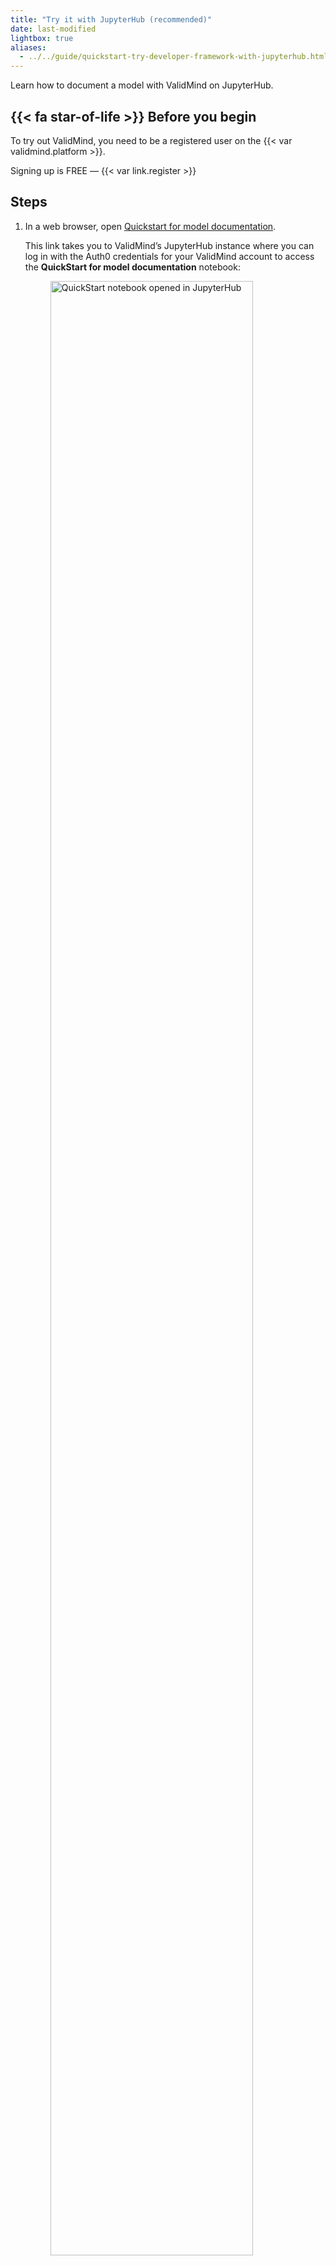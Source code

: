 ```yaml
---
title: "Try it with JupyterHub (recommended)"
date: last-modified
lightbox: true
aliases:
  - ../../guide/quickstart-try-developer-framework-with-jupyterhub.html
---
```


Learn how to document a model with ValidMind on JupyterHub.

::: {.attn}

## {{< fa star-of-life >}} Before you begin

To try out ValidMind, you need to be a registered user on the {{< var validmind.platform >}}.

::: {.callout title="Need an account for ValidMind?"}
Signing up is FREE — {{< var link.register >}} 
:::

:::

## Steps

1. In a web browser, open [Quickstart for model documentation](https://jupyterhub.validmind.ai/hub/user-redirect/lab/tree/quickstart_customer_churn_full_suite.ipynb).

   This link takes you to ValidMind's JupyterHub instance where you can log in with the Auth0 credentials for your ValidMind account to access the **QuickStart for model documentation** notebook:

   ![QuickStart notebook opened in JupyterHub](jupyterhub-dashboard.png){width=90% fig-alt="A screenshot showing the QuickStart notebook opened in JupyterHub" class="screenshot"}

    The notebook will guide you through installing the {{< var validmind.developer >}}, initializing the Python environment, and finally initializing the ValidMind Client Library by connecting to the {{< var validmind.platform >}}.

2. Follow the instructions to run the first two code cells in the notebook, which will set the stage by installing and initializing ValidMind:[^1]

   - Hover over each cell and click the {{< fa circle-play >}} **icon**; OR
   - Press `Shift + Enter` on Windows or `Cmd + Enter` if you are on a Mac
   
   Under the cell at bottom of the **Initialize the client library** section, confirm that you see a success message that looks something like this:
   
   ```bash
   2024-10-08 22:06:42,610 - INFO(validmind.api_client): 🎉 Connected to ValidMind!
   📊 Model: [Demo] Customer Churn Model (ID: clwqy70qd01my22ikc49paar9)
   📁 Document Type: model_documentation
   ```
   
   This message verifies that the {{< var vm.developer >}} works as expected as is connected to the correct model within the {{< var vm.platform >}}. 

You can now continue running the rest of the cells if you want to see how the demo notebook works or, to save some time, you can move on to the [Explore sample model documentation](/get-started/platform/explore-sample-model-documentation.qmd) to explore the {{< var vm.platform >}}.  

#### Watch the tutorial

Need more help? Experience this guide in video format:

{{< video https://www.youtube.com/embed/rIR8Mql7eGs?si=vnZA_zP4tAjFjI4r title='ValidMind QuickStart' >}}

<!--- TO DO Screenshot --->

## What's next

Continue with [Explore sample model documentation](/get-started/platform/explore-sample-model-documentation.qmd) to learn more about using the {{< var validmind.product >}} hands-on.


<!-- FOOTNOTES -->

[^1]: [Install and initialize the client library](/developer/model-documentation/install-and-initialize-client-library.qmd)